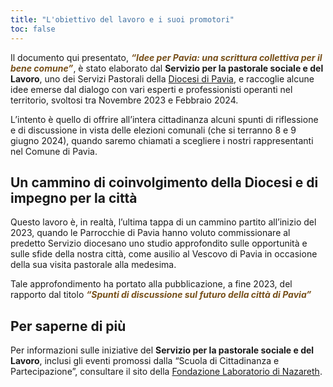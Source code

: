 ```yaml
---
title: "L'obiettivo del lavoro e i suoi promotori"
toc: false
---
```


Il documento qui presentato, [***"Idee per Pavia: una scrittura collettiva per il bene comune"***]{style="color:#77501a"}, è stato elaborato dal **Servizio per la pastorale sociale e del Lavoro**, uno dei Servizi Pastorali della [Diocesi di Pavia](https://www.diocesi.pavia.it/), e raccoglie alcune idee emerse dal dialogo con vari esperti e professionisti operanti nel territorio, svoltosi tra Novembre 2023 e Febbraio 2024. 

L'intento è quello di offrire all'intera cittadinanza alcuni spunti di riflessione e di discussione in vista delle elezioni comunali (che si terranno 8 e 9 giugno 2024), quando saremo chiamati a scegliere i nostri rappresentanti nel Comune di Pavia. 

## Un cammino di coinvolgimento della Diocesi e di impegno per la città 
Questo lavoro è, in realtà, l'ultima tappa di un cammino partito all’inizio del 2023, quando le Parrocchie di Pavia hanno voluto commissionare al predetto Servizio diocesano uno studio approfondito sulle opportunità e sulle sfide della nostra città, come ausilio al Vescovo di Pavia in occasione della sua visita pastorale alla medesima.

Tale approfondimento ha portato alla pubblicazione, a fine 2023, del rapporto dal titolo [***"Spunti di discussione sul futuro della città di Pavia"***]{style="color:#77501a"}      <!-- , scaricabile qui sotto.  -->



<!-- ```{r} -->
<!-- #| eval: true -->
<!-- #| echo: false -->
<!-- #| output: true -->

<!-- library(downloadthis) -->
<!-- library(fs)  -->
<!-- ``` -->

<!-- ```{r} -->
<!-- #| echo: false -->
<!-- #| eval: true -->
<!-- #| output: true -->

<!-- library(fs)  -->

<!-- # using a param for which file  -->
<!-- download_file( -->
<!--   path =  here::here("pdf",  "spuntiXpavia_2023_compressed.pdf" ),   -->
<!--   output_name = fs::path_ext_remove ( "spuntiXpavia_2023_compressed.pdf"),   -->
<!--   output_extension = ".pdf",   -->
<!--   button_label = " Scarica documento 2023 in PDF", -->
<!--   button_type = "default", -->
<!--   has_icon = TRUE, -->
<!--   icon = "fas fa-file-pdf",#"fa-brands fa-r-project", -->
<!--   self_contained = FALSE -->
<!-- ) -->
<!-- ``` -->


## Per saperne di più

Per informazioni sulle iniziative del **Servizio per la pastorale sociale e del Lavoro**, inclusi gli eventi promossi dalla "Scuola di Cittadinanza e Partecipazione", consultare il sito della [Fondazione Laboratorio di Nazareth](https://www.laboratoriodinazareth.it/).

  
